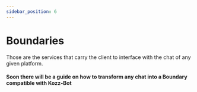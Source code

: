 ```yaml
---
sidebar_position: 6
---
```


# Boundaries

Those are the services that carry the client to interface with the chat of any given platform.

#### Soon there will be a guide on how to transform any chat into a Boundary compatible with Kozz-Bot
